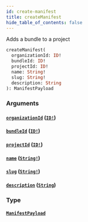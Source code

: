 ```yaml
---
id: create-manifest
title: createManifest
hide_table_of_contents: false
---
```



Adds a bundle to a project

```graphql
createManifest(
  organizationId: ID!
  bundleId: ID!
  projectId: ID!
  name: String!
  slug: String!
  description: String
): ManifestPayload
```


### Arguments

#### [`organizationId`](#) ([`ID!`](/swapi/scalars/id))




#### [`bundleId`](#) ([`ID!`](/swapi/scalars/id))




#### [`projectId`](#) ([`ID!`](/swapi/scalars/id))




#### [`name`](#) ([`String!`](/swapi/scalars/string))




#### [`slug`](#) ([`String!`](/swapi/scalars/string))




#### [`description`](#) ([`String`](/swapi/scalars/string))




### Type

#### [`ManifestPayload`](/swapi/objects/manifest-payload)

